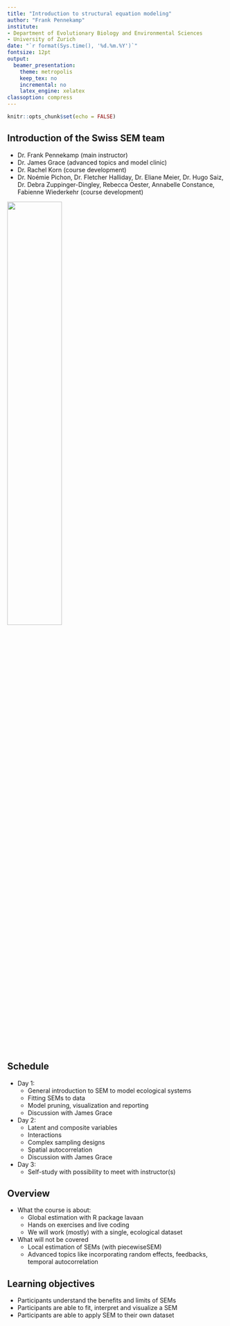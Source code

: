 ```yaml
---
title: "Introduction to structural equation modeling"
author: "Frank Pennekamp"
institute:
- Department of Evolutionary Biology and Environmental Sciences
- University of Zurich
date: "`r format(Sys.time(), '%d.%m.%Y')`"
fontsize: 12pt
output: 
  beamer_presentation: 
    theme: metropolis
    keep_tex: no
    incremental: no
    latex_engine: xelatex
classoption: compress
---
```


```r
knitr::opts_chunk$set(echo = FALSE)
```

## Introduction of the **Swiss SEM team**

- Dr. Frank Pennekamp (main instructor)   
- Dr. James Grace (advanced topics and model clinic)   
- Dr. Rachel Korn (course development)   
- Dr. Noémie Pichon, Dr. Fletcher Halliday, Dr. Eliane Meier, Dr. Hugo Saiz, Dr. Debra Zuppinger-Dingley, Rebecca Oester, Annabelle Constance, Fabienne Wiederkehr (course development)

\centering
![](images/Swiss_SEM_team.png){width=50%}

## Schedule

- Day 1:
  * General introduction to SEM to model ecological systems
  * Fitting SEMs to data
  * Model pruning, visualization and reporting
  * Discussion with James Grace
- Day 2:
  * Latent and composite variables
  * Interactions
  * Complex sampling designs
  * Spatial autocorrelation
  * Discussion with James Grace
- Day 3:
  * Self-study with possibility to meet with instructor(s)

## Overview

- What the course is about:  
  - Global estimation with R package lavaan
  - Hands on exercises and live coding
  - We will work (mostly) with a single, ecological dataset
- What will not be covered   
  - Local estimation of SEMs (with piecewiseSEM)
  - Advanced topics like incorporating random effects, feedbacks, temporal autocorrelation

## Learning objectives

- Participants understand the benefits and limits of SEMs
- Participants are able to fit, interpret and visualize a SEM
- Participants are able to apply SEM to their own dataset





